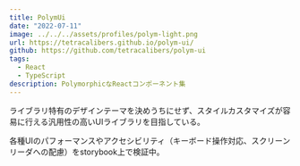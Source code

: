 ```yaml
---
title: PolymUi
date: "2022-07-11"
image: ../../../assets/profiles/polym-light.png
url: https://tetracalibers.github.io/polym-ui/
github: https://github.com/tetracalibers/polym-ui
tags:
  - React
  - TypeScript
description: PolymorphicなReactコンポーネント集
---
```


ライブラリ特有のデザインテーマを決めうちにせず、スタイルカスタマイズが容易に行える汎用性の高いUIライブラリを目指している。

各種UIのパフォーマンスやアクセシビリティ（キーボード操作対応、スクリーンリーダへの配慮）をstorybook上で検証中。
